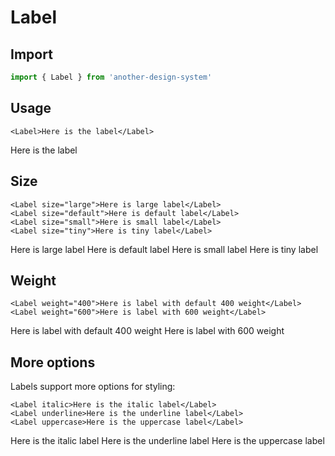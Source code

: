 
# Label

## Import

```jsx
import { Label } from 'another-design-system'
```

## Usage

```tsx
<Label>Here is the label</Label>
```

<Label>Here is the label</Label>

## Size

```tsx
<Label size="large">Here is large label</Label>
<Label size="default">Here is default label</Label>
<Label size="small">Here is small label</Label>
<Label size="tiny">Here is tiny label</Label>
```

<Label size="large">Here is large label</Label>
<Label size="default">Here is default label</Label>
<Label size="small">Here is small label</Label>
<Label size="tiny">Here is tiny label</Label>

## Weight

```tsx
<Label weight="400">Here is label with default 400 weight</Label>
<Label weight="600">Here is label with 600 weight</Label>
```

<Label weight="400">Here is label with default 400 weight</Label>
<Label weight="600">Here is label with 600 weight</Label>


## More options

Labels support more options for styling:

```tsx
<Label italic>Here is the italic label</Label>
<Label underline>Here is the underline label</Label>
<Label uppercase>Here is the uppercase label</Label>
```

<Label italic>Here is the italic label</Label>
<Label underline>Here is the underline label</Label>
<Label uppercase>Here is the uppercase label</Label>
